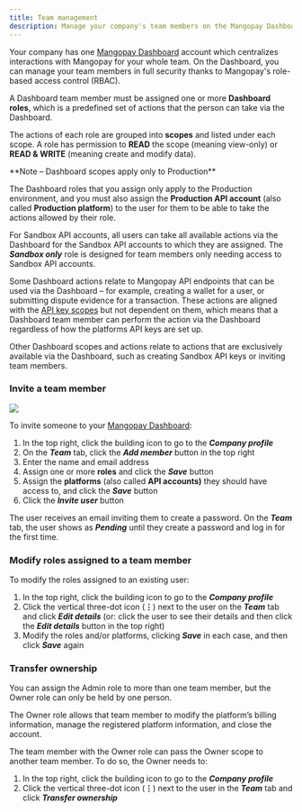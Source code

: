 ```yaml
---
title: Team management
description: Manage your company's team members on the Mangopay Dashboard using role-based access control (RBAC)
---
```


Your company has one <a href="https://hub.mangopay.com/" target="_blank">Mangopay Dashboard</a> account which centralizes interactions with Mangopay for your whole team. On the Dashboard, you can manage your team members in full security thanks to Mangopay's role-based access control (RBAC).

A Dashboard team member must be assigned one or more **Dashboard roles**, which is a predefined set of actions that the person can take via the Dashboard.

The actions of each role are grouped into **scopes** and listed under each scope. A role has permission to **READ** the scope (meaning view-only) or **READ & WRITE** (meaning create and modify data).

<CardGroup cols={2}>
<Card title="Roles, scopes, and actions ->" href="/dashboard/team/roles">

</Card>
</CardGroup>

<Note>
**Note – Dashboard scopes apply only to Production**

The Dashboard roles that you assign only apply to the Production environment, and you must also assign the **Production API account** (also called **Production platform**) to the user for them to be able to take the actions allowed by their role.

For Sandbox API accounts, all users can take all available actions via the Dashboard for the Sandbox API accounts to which they are assigned. The ***Sandbox only*** role is designed for team members only needing access to Sandbox API accounts.
</Note>

Some Dashboard actions relate to Mangopay API endpoints that can be used via the Dashboard – for example, creating a wallet for a user, or submitting dispute evidence for a transaction. These actions are aligned with the [API key scopes](/api-reference/overview/api-keys) but not dependent on them, which means that a Dashboard team member can perform the action via the Dashboard regardless of how the platforms API keys are set up.

Other Dashboard scopes and actions relate to actions that are exclusively available via the Dashboard, such as creating Sandbox API keys or inviting team members.

### Invite a team member

<img src="/images/dashboard-team-invite.png" class="rounded-lg"/>

To invite someone to your <a href="https://hub.mangopay.com/" target="_blank">Mangopay Dashboard</a>: 

1. In the top right, click the building icon to go to the ***Company profile***
2. On the ***Team*** tab, click the ***Add member*** button in the top right
3. Enter the name and email address 
4. Assign one or more **roles** and click the ***Save*** button
5. Assign the **platforms** (also called **API accounts)** they should have access to, and click the ***Save*** button
6. Click the ***Invite user*** button

The user receives an email inviting them to create a password. On the ***Team*** tab, the user shows as ***Pending*** until they create a password and log in for the first time.

### Modify roles assigned to a team member

To modify the roles assigned to an existing user: 

1. In the top right, click the building icon to go to the ***Company profile***
2. Click the vertical three-dot icon (**⋮**) next to the user on the ***Team*** tab and click ***Edit details*** (or: click the user to see their details and then click the ***Edit details*** button in the top right)
3. Modify the roles and/or platforms, clicking ***Save*** in each case, and then click ***Save*** again

### Transfer ownership

You can assign the Admin role to more than one team member, but the Owner role can only be held by one person.

The Owner role allows that team member to modify the platform’s billing information, manage the registered platform information, and close the account. 

The team member with the Owner role can pass the Owner scope to another team member. To do so, the Owner needs to:

1. In the top right, click the building icon to go to the ***Company profile***
2. Click the vertical three-dot icon (**⋮**) next to the user in the ***Team*** tab and click ***Transfer ownership***